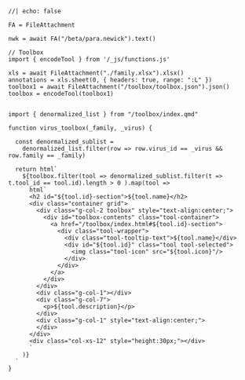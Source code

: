 ```ojs
//| echo: false

FA = FileAttachment

nwk = await FA("/beta/para.newick").text()

// Toolbox
import { encodeTool } from '/_js/functions.js'

xls = await FileAttachment("./family.xlsx").xlsx()
annotations = xls.sheet(0, { headers: true, range: ":L" })
toolbox1 = await FileAttachment("/toolbox/toolbox.json").json()
toolbox = encodeTool(toolbox1)


import { denormalized_list } from "/toolbox/index.qmd"

function virus_toolbox(_family, _virus) {

  const denormalized_sublist =
    denormalized_list.filter(row => row.virus_id == _virus && row.family == _family)
 
  return html`
    ${toolbox.filter(tool => denormalized_sublist.filter(t => t.tool_id == tool.id).length > 0 ).map(tool => 
      html`
      <h2 id="${tool.id}-section">${tool.name}</h2>
      <div class="container grid">
        <div class="g-col-2 toolbox" style="text-align:center;">
          <div id="toolbox-contents" class="tool-container">
            <a href="/toolbox/index.html#${tool.id}-section">
              <div class="tool-wrapper">
                <div class="tool-tooltip-text">${tool.name}</div>
                <div id="${tool.id}" class="tool tool-selected">
                  <img class="tool-icon" src="${tool.icon}"/>
                </div>
              </div>
            </a>
          </div>
        </div>
        <div class="g-col-1"></div>
        <div class="g-col-7">
          <p>${tool.description}</p>
        </div>
        <div class="g-col-1" style="text-align:center;">
        </div>
      </div>
      <div class="col-xs-12" style="height:30px;"></div>
      `
    )}
  `
}
```
